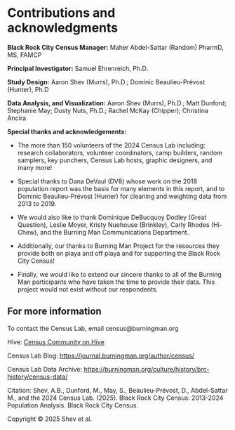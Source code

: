 # Contributions and acknowledgments {.unnumbered}

**Black Rock City Census Manager:** Maher Abdel-Sattar (Random) PharmD, MS, FAMCP

**Principal Investigator:** Samuel Ehrenreich, Ph.D.

**Study Design:** Aaron Shev (Murrs), Ph.D.; Dominic Beaulieu-Prévost (Hunter), Ph.D 

**Data Analysis, and Visualization:** Aaron Shev (Murrs), Ph.D.; Matt Dunford; Stephanie May; Dusty Nuts, Ph.D.; Rachel McKay (Chipper); Christina Ancira

**Special thanks and acknowledgements:**

-   The more than 150 volunteers of the 2024 Census Lab including: research collaborators, volunteer coordinators, camp builders, random samplers, key punchers, Census Lab hosts, graphic designers, and many more!

-   Special thanks to Dana DeVaul (DV8) whose work on the 2018 population report was the basis for many elements in this report, and to Dominic Beaulieu-Prévost (Hunter) for cleaning and weighting data from 2013 to 2019.

-   We would also like to thank Dominique DeBucquoy Dodley (Great Question), Leslie Moyer, Kristy Nuehouse (Brinkley), Carly Rhodes (Hi-Chew), and the Burning Man Communications Department.

-   Additionally, our thanks to Burning Man Project for the resources they provide both on playa and off playa and for supporting the Black Rock City Census!

-   Finally, we would like to extend our sincere thanks to all of the Burning Man participants who have taken the time to provide their data. This project would not exist without our respondents.

## For more information {.unnumbered}

To contact the Census Lab, email census\@burningman.org

Hive: [Census Community on Hive](https://hive.burningman.org/spaces/14264554/content?_gl=1*1o7894l*_ga*MTQ3MDgxMjExNy4xNzA5NzgwNTQ3*_ga_FWW1ZLL84X*czE3NTE3NzczNzUkbzgxJGcwJHQxNzUxNzc3Mzc1JGo2MCRsMCRoMA..*_ga_411YJ8ZFDE*czE3NTE3NzczNzUkbzEzNCRnMCR0MTc1MTc3NzM3NSRqNjAkbDAkaDA.*_ga_4334FXWCMM*czE3NTE3NzczNzUkbzEwOSRnMCR0MTc1MTc3NzM3NSRqNjAkbDAkaDA.){.uri}

Census Lab Blog: <https://journal.burningman.org/author/census/>

Census Lab Data Archive: <https://burningman.org/culture/history/brc-history/census-data/>

Citation: Shev, A.B., Dunford, M., May, S., Beaulieu-Prévost, D., Abdel-Sattar M., and the 2024 Census Lab. (2025). Black Rock City Census: 2013-2024 Population Analysis. Black Rock City Census.

Copyright © 2025 Shev et al.
